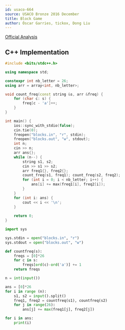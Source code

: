 ```yaml
---
id: usaco-664
source: USACO Bronze 2016 December
title: Block Game
author: Óscar Garries, tickox, Dong Liu
---
```


[Official Analysis](http://www.usaco.org/current/data/sol_blocks_bronze_dec16.html)

<LanguageSection>
	
<CPPSection>

## C++ Implementation

```cpp
#include <bits/stdc++.h>

using namespace std;

constexpr int nb_letter = 26;
using arr = array<int, nb_letter>;

void count_freq(const string &s, arr &freq) {
	for (char c: s) {
		freq[c - 'a']++;
	}
}

int main() {
	ios::sync_with_stdio(false);
	cin.tie(0);
	freopen("blocks.in", "r", stdin);
	freopen("blocks.out", "w", stdout);
	int n;
	cin >> n;
	arr ans{};
	while (n--) {
		string s1, s2;
		cin >> s1 >> s2;
		arr freq1{}, freq2{};
		count_freq(s1, freq1); count_freq(s2, freq2);
		for (int i = 0; i < nb_letter; i++) {
			ans[i] += max(freq1[i], freq2[i]);
		}
	} 
	for (int i: ans) {
		cout << i << '\n';
	}
	
	return 0;
}
```

</CPPSection>

<PySection>

```py
import sys

sys.stdin = open("blocks.in", "r")
sys.stdout = open("blocks.out", "w")

def countfreq(s):
	freqs = [0]*26
	for c in s:
		freqs[ord(c)-ord('a')] += 1
	return freqs

n = int(input())

ans = [0]*26
for i in range (n):
	s1, s2 = input().split()
	freq1, freq2 = countfreq(s1), countfreq(s2)
	for j in range(26):
		ans[j] += max(freq1[j], freq2[j])

for i in ans:
	print(i)
```

</PySection>

</LanguageSection>
